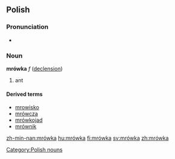 ==Polish==

===Pronunciation===
* {{audio|pl-mrówka.ogg|audio}}

===Noun===
'''mrówka''' ''f'' ([[Wiktionary Appendix:Polish hard feminine noun declension|declension]]) 
# ant

====Derived terms====
* [[mrowisko]]
* [[mrówcza]]
* [[mrówkojad]]
* [[mrównik]]

[[Category:Polish nouns]]

[[zh-min-nan:mrówka]]
[[hu:mrówka]]
[[fi:mrówka]]
[[sv:mrówka]]
[[zh:mrówka]]